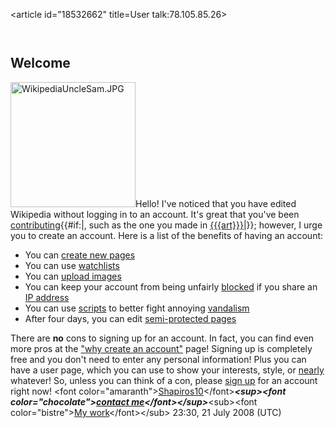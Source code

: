 <article id="18532662" title=User talk:78.105.85.26>
	<talkpage id="18532662" title="User talk:78.105.85.26">


== Welcome ==
[[Image:WikipediaUncleSam.JPG|right|200px]]Hello! I've noticed that you have edited Wikipedia without logging in to an account. It's great that you've been [[Special:Contributions/{{BASEPAGENAME}}|contributing]]{{#if:|, such as the one you made in [[{{{art}}}]]|}}; however, I urge you to create an account. Here is a list of the benefits of having an account:

*You can [[Help:Starting a new page|create new pages]]
*You can use [[Help:Watching pages|watchlists]]
*You can [[Wikipedia:Uploading images|upload images]]
*You can keep your account from being unfairly [[Wikipedia:Blocking_policy|blocked]] if you share an [[IP address]]
*You can use [[Wikipedia:WikiProject User scripts|scripts]] to better fight annoying [[Wikipedia:Vandalism|vandalism]]
*After four days, you can edit [[Wikipedia:Semi-protection policy|semi-protected pages]]

There are '''no''' cons to signing up for an account. In fact, you can find even more pros at the [[Wikipedia:Why create an account|&quot;why create an account&quot;]] page! Signing up is completely free and you don't need to enter any personal information! Plus you can have a user page, which you can use to show your interests, style, or [[WP:USER#What may I not have on my user page?|nearly]] whatever! So, unless you can think of a con, please [[Special:Userlogin|sign up]] for an account right now! 
&lt;font color=&quot;amaranth&quot;&gt;[[User:Shapiros10|Shapiros10]]&lt;/font&gt;''''' &lt;sup&gt;&lt;font color=&quot;chocolate&quot;&gt;[[User talk:Shapiros10|contact me]]&lt;/font&gt;&lt;/sup&gt;'''''&lt;sub&gt;&lt;font color=&quot;bistre&quot;&gt;[[Special:Contributions/Shapiros10|My work]]&lt;/font&gt;&lt;/sub&gt; 23:30, 21 July 2008 (UTC)
	</talkpage>
</article>